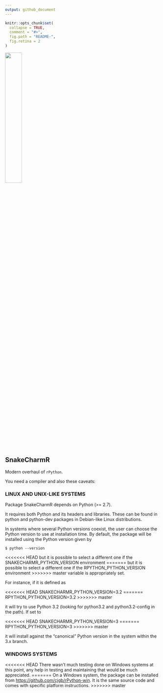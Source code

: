 ```yaml
---
output: github_document
---
```

<!-- README.md is generated from README.Rmd. Please edit that file -->
```r
knitr::opts_chunk$set(
  collapse = TRUE,
  comment = "#>",
  fig.path = "README-",
  fig.retina = 2
)
```

<img src="snaker.jpg" width="33%"/>

## SnakeCharmR

Modern overhaul of `rPython`.

You need a compiler and also these caveats:

### LINUX AND UNIX-LIKE SYSTEMS

Package SnakeCharmR depends on Python (>= 2.7).

It requires both Python and its headers and libraries. These can be found in python and
python-dev packages in Debian-like Linux distributions.

In systems where several Python versions coexist, the user can choose the Python version
to use at installation time. By default, the package will be installed using the Python
version given by

    $ python --version

<<<<<<< HEAD
but it is possible to select a different one if the SNAKECHARMR_PYTHON_VERSION environment 
=======
but it is possible to select a different one if the RPYTHON_PYTHON_VERSION environment 
>>>>>>> master
variable is appropriately set.

For instance, if it is defined as

<<<<<<< HEAD
    SNAKECHARMR_PYTHON_VERSION=3.2
=======
    RPYTHON_PYTHON_VERSION=3.2
>>>>>>> master

it will try to use Python 3.2 (looking for python3.2 and python3.2-config in the path). If
set to

<<<<<<< HEAD
    SNAKECHARMR_PYTHON_VERSION=3
=======
    RPYTHON_PYTHON_VERSION=3
>>>>>>> master

it will install against the "canonical" Python version in the system within the 3.x branch.


### WINDOWS SYSTEMS

<<<<<<< HEAD
There wasn't much testing done on Windows systems at this point, any help in testing and
maintaining that would be much appreciated.
=======
On a Windows system, the package can be installed from <https://github.com/cjgb/rPython-win>. 
It is the same source code and comes with specific platform instructions.
>>>>>>> master
